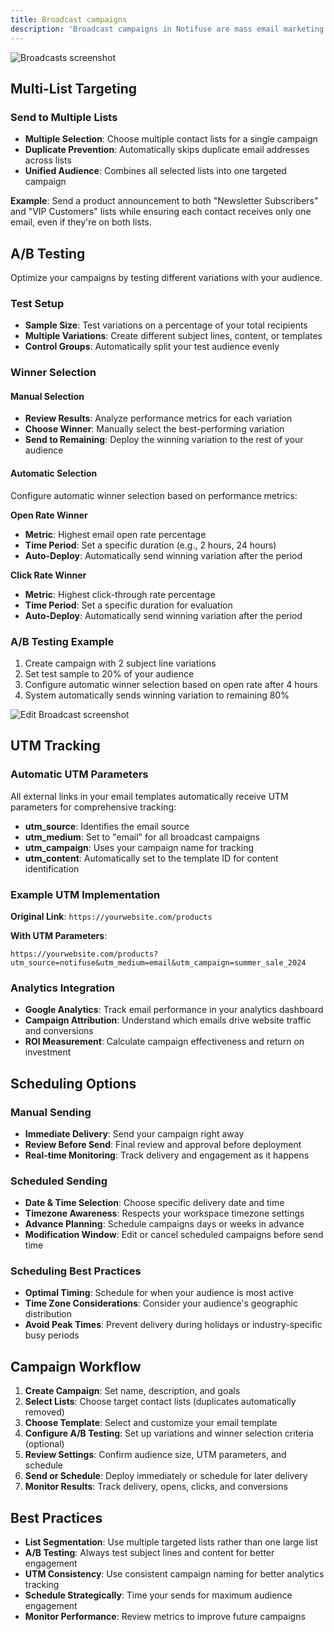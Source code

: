 ```yaml
---
title: Broadcast campaigns
description: 'Broadcast campaigns in Notifuse are mass email marketing initiatives that allow you to send targeted messages to your contact lists. They provide powerful features for audience targeting, A/B testing, UTM tracking, and flexible scheduling options to deliver the right message to the right people at the right time.'
---
```


<img src="/assets/screenshots/broadcast.png" alt="Broadcasts screenshot" />

## Multi-List Targeting

### Send to Multiple Lists

- **Multiple Selection**: Choose multiple contact lists for a single campaign
- **Duplicate Prevention**: Automatically skips duplicate email addresses across lists
- **Unified Audience**: Combines all selected lists into one targeted campaign

**Example**: Send a product announcement to both "Newsletter Subscribers" and "VIP Customers" lists while ensuring each contact receives only one email, even if they're on both lists.

## A/B Testing

Optimize your campaigns by testing different variations with your audience.

### Test Setup

- **Sample Size**: Test variations on a percentage of your total recipients
- **Multiple Variations**: Create different subject lines, content, or templates
- **Control Groups**: Automatically split your test audience evenly

### Winner Selection

#### Manual Selection

- **Review Results**: Analyze performance metrics for each variation
- **Choose Winner**: Manually select the best-performing variation
- **Send to Remaining**: Deploy the winning variation to the rest of your audience

#### Automatic Selection

Configure automatic winner selection based on performance metrics:

**Open Rate Winner**

- **Metric**: Highest email open rate percentage
- **Time Period**: Set a specific duration (e.g., 2 hours, 24 hours)
- **Auto-Deploy**: Automatically send winning variation after the period

**Click Rate Winner**

- **Metric**: Highest click-through rate percentage
- **Time Period**: Set a specific duration for evaluation
- **Auto-Deploy**: Automatically send winning variation after the period

### A/B Testing Example

1. Create campaign with 2 subject line variations
2. Set test sample to 20% of your audience
3. Configure automatic winner selection based on open rate after 4 hours
4. System automatically sends winning variation to remaining 80%

<img src="/assets/screenshots/edit_broadcast.png" alt="Edit Broadcast screenshot" />

## UTM Tracking

### Automatic UTM Parameters

All external links in your email templates automatically receive UTM parameters for comprehensive tracking:

- **utm_source**: Identifies the email source
- **utm_medium**: Set to "email" for all broadcast campaigns
- **utm_campaign**: Uses your campaign name for tracking
- **utm_content**: Automatically set to the template ID for content identification

### Example UTM Implementation

**Original Link**: `https://yourwebsite.com/products`

**With UTM Parameters**:

```
https://yourwebsite.com/products?utm_source=notifuse&utm_medium=email&utm_campaign=summer_sale_2024
```

### Analytics Integration

- **Google Analytics**: Track email performance in your analytics dashboard
- **Campaign Attribution**: Understand which emails drive website traffic and conversions
- **ROI Measurement**: Calculate campaign effectiveness and return on investment

## Scheduling Options

### Manual Sending

- **Immediate Delivery**: Send your campaign right away
- **Review Before Send**: Final review and approval before deployment
- **Real-time Monitoring**: Track delivery and engagement as it happens

### Scheduled Sending

- **Date & Time Selection**: Choose specific delivery date and time
- **Timezone Awareness**: Respects your workspace timezone settings
- **Advance Planning**: Schedule campaigns days or weeks in advance
- **Modification Window**: Edit or cancel scheduled campaigns before send time

### Scheduling Best Practices

- **Optimal Timing**: Schedule for when your audience is most active
- **Time Zone Considerations**: Consider your audience's geographic distribution
- **Avoid Peak Times**: Prevent delivery during holidays or industry-specific busy periods

## Campaign Workflow

1. **Create Campaign**: Set name, description, and goals
2. **Select Lists**: Choose target contact lists (duplicates automatically removed)
3. **Choose Template**: Select and customize your email template
4. **Configure A/B Testing**: Set up variations and winner selection criteria (optional)
5. **Review Settings**: Confirm audience size, UTM parameters, and schedule
6. **Send or Schedule**: Deploy immediately or schedule for later delivery
7. **Monitor Results**: Track delivery, opens, clicks, and conversions

## Best Practices

- **List Segmentation**: Use multiple targeted lists rather than one large list
- **A/B Testing**: Always test subject lines and content for better engagement
- **UTM Consistency**: Use consistent campaign naming for better analytics tracking
- **Schedule Strategically**: Time your sends for maximum audience engagement
- **Monitor Performance**: Review metrics to improve future campaigns
